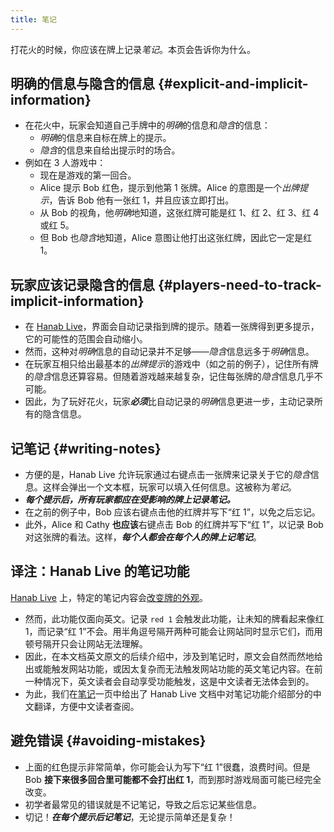 ```yaml
---
title: 笔记
---
```



<BeginnersGuideProgress id="card-notes" />

打花火的时候，你应该在牌上记录*笔记*。本页会告诉你为什么。

## 明确的信息与隐含的信息 \{#explicit-and-implicit-information\}

- 在花火中，玩家会知道自己手牌中的*明确*的信息和*隐含*的信息：
  - *明确*的信息来自标在牌上的提示。
  - *隐含*的信息来自给出提示时的场合。
- 例如在 3 人游戏中：
  - 现在是游戏的第一回合。
  - Alice 提示 Bob 红色，提示到他第 1 张牌。Alice 的意图是一个*出牌提示*，告诉 Bob 他有一张红 1，并且应该立即打出。
  - 从 Bob 的视角，他*明确*地知道，这张红牌可能是红 1、红 2、红 3、红 4 或红 5。
  - 但 Bob 也*隐含*地知道，Alice 意图让他打出这张红牌，因此它一定是红 1。

## 玩家应该记录隐含的信息 \{#players-need-to-track-implicit-information\}

- 在 [Hanab Live](https://hanab.live/)，界面会自动记录指到牌的提示。随着一张牌得到更多提示，它的可能性的范围会自动缩小。
- 然而，这种对*明确*信息的自动记录并不足够——*隐含*信息远多于*明确*信息。
- 在玩家互相只给出最基本的*出牌提示*的游戏中（如之前的例子），记住所有牌的*隐含*信息还算容易。但随着游戏越来越复杂，记住每张牌的*隐含*信息几乎不可能。
- 因此，为了玩好花火，玩家<Em>**必须**</Em>比自动记录的*明确*信息更进一步，主动记录所有的隐含信息。

## 记笔记 \{#writing-notes\}

- 方便的是，Hanab Live 允许玩家通过右键点击一张牌来记录关于它的*隐含*信息。这样会弹出一个文本框，玩家可以填入任何信息。这被称为*笔记*。
- <Em>**每个提示后，所有玩家都应在受影响的牌上记录笔记。**</Em>
- 在之前的例子中，Bob 应该右键点击他的红牌并写下“红 1”，以免之后忘记。
- 此外，Alice 和 Cathy **也应该**右键点击 Bob 的红牌并写下“红 1”，以记录 Bob 对这张牌的看法。这样，<Em>**每个人都会在每个人的牌上记笔记**</Em>。

## 译注：Hanab Live 的笔记功能

[Hanab Live](https://hanab.live/) 上，特定的笔记内容会[改变牌的外观](https://github.com/Hanabi-Live/hanabi-live/blob/master/docs/features.md#notes)。

- 然而，此功能仅面向英文。记录 `red 1` 会触发此功能，让未知的牌看起来像红 1，而记录“红 1”不会。用半角逗号隔开两种可能会让网站同时显示它们，而用顿号隔开只会让网站无法理解。
- 因此，在本文档英文原文的后续介绍中，涉及到笔记时，原文会自然而然地给出或能触发网站功能，或因太复杂而无法触发网站功能的英文笔记内容。在前一种情况下，英文读者会自动享受功能触发，这是中文读者无法体会到的。
- 为此，我们在[笔记](../card-notes.mdx)一页中给出了 Hanab Live 文档中对笔记功能介绍部分的中文翻译，方便中文读者查阅。

## 避免错误 \{#avoiding-mistakes\}

- 上面的红色提示非常简单，你可能会认为写下“红 1”很蠢，浪费时间。但是 Bob **接下来很多回合里可能都不会打出红 1**，而到那时游戏局面可能已经完全改变。
- 初学者最常见的错误就是不记笔记，导致之后忘记某些信息。
- 切记！<Em>**在每个提示后记笔记**</Em>，无论提示简单还是复杂！
